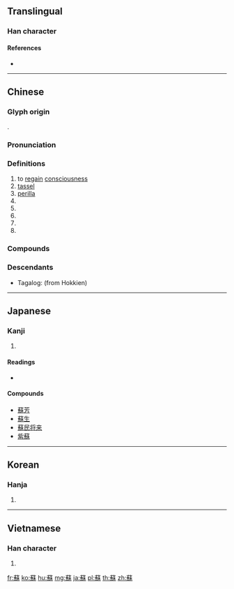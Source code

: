 {{character info/new}}
{{also|蘓|苏}}
==Translingual==

===Han character===
{{Han char|rn=140|rad=艸|as=16|sn=22|four=44394|canj=TNFD|ids=⿱艹穌}}

====References====
* {{Han ref|kx=1068.070|dkj=32427|dj=1534.030|hdz=53327.070|uh=8607|ud=34311|bh=C4AC|bd=50348}}

----

==Chinese==
{{zh-forms|s=苏}}

===Glyph origin===
{{Han etym}}
{{Han compound|艸|穌|c1=s|c2=p|ls=psc}}.

===Pronunciation===
{{zh-pron
|m=sū
|c=sou1
|h=pfs=sû
|md=sŭ
|mn=so͘
|w=1su
|mc=y
|oc=y
|cat=v,n,pn
}}

===Definitions===
{{zh-hanzi}}

# to [[regain]] [[consciousness]]
# [[tassel]]
# [[perilla]]
# {{zh-short|江蘇|[[Jiangsu]] Province}}
# {{zh-short|蘇州|[[Suzhou]] City, Jiangsu Province}}
# {{zh-short|蘇聯|[[Soviet]]}}
# {{zh-short|蘇格蘭|[[Scotland]]}}
# {{surname|lang=zh}}

===Compounds===
{{zh-der|蘇聯|蘇醒|蘇梗|蘇菜|蘇打|蘇丹|蘇劇|蘇里南|蘇區|蘇生|蘇鐵|蘇州|流蘇|蘇合香|來蘇水|復蘇|山蘇|三蘇|小蘇|小蘇打|山有扶蘇|二蘇|來蘇|屠蘇酒|屠蘇|密蘇里河|密蘇里州|姑蘇|大蘇打|滴羞都蘇|白蘇|烏蘇里江|流蘇髻|白古蘇花|滴蘇|樵蘇|樵蘇不爨|流蘇帳|蘇息|蘇秦刺股|蘇白|答剌蘇|蘇公隄|紫蘇|蘇澳|蘇門長嘯|蘇蘇|蘇拉|蘇伊士|蘇維埃|蘇隄|蘇門答臘|蘇子油|蘇木|韓海蘇潮|蘇頭|蘇花公路|蘇海韓潮|蘇美人|蘇黎士|蘇必略湖|累塊積蘇|蘇州評彈|蘇格蘭|蘇繡|蘇瓦|阿蘇山|阿克蘇|蘇打餅乾|蘇州彈詞|蘇州片|蘇武牧羊|蘇爾奈|蘇小妹|蘇俄|蘇利南}}

===Descendants===
* Tagalog: {{l|tl|So}} (from Hokkien)

----

==Japanese==

===Kanji===
{{ja-kanji|grade=|rs=艸16}}

# {{defn|lang=ja|sort=艸16}}

====Readings====
* {{ja-readings|goon=[[す]] (su)|kanon=[[そ]] (so)|kun=[[よみがえる]] (yomigaeru)}}

====Compounds====
* [[蘇芳]]
* [[蘇生]]
* [[蘇民将来]]
* [[紫蘇]]

----

==Korean==

===Hanja===
{{ko-hanja|hangeul=소}}

# {{defn|lang=ko|sort=艸16}}

----

==Vietnamese==

===Han character===
{{vi-hantu|[[tô]], [[to]], [[su]], [[tua]]|rs=艸16}}

# {{defn|lang=vi|sort=艸16}}

[[fr:蘇]]
[[ko:蘇]]
[[hu:蘇]]
[[mg:蘇]]
[[ja:蘇]]
[[pl:蘇]]
[[th:蘇]]
[[zh:蘇]]